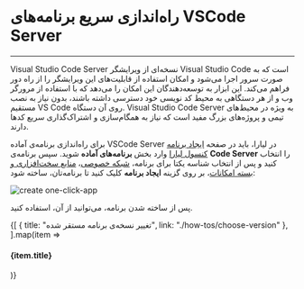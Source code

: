 
<Layout>

# راه‌اندازی سریع برنامه‌های VSCode Server
<hr className="mb-2" />

Visual Studio Code Server نسخه‌ای از ویرایشگر Visual Studio Code است که به صورت سرور اجرا می‌شود و امکان استفاده از قابلیت‌های این ویرایشگر را از راه دور فراهم می‌کند. این ابزار به توسعه‌دهندگان این امکان را می‌دهد که با استفاده از مرورگر وب و از هر دستگاهی به محیط کد نویسی خود دسترسی داشته باشند، بدون نیاز به نصب مستقیم VS Code روی آن دستگاه. Visual Studio Code Server به ویژه در محیط‌های تیمی و پروژه‌های بزرگ مفید است که نیاز به همگام‌سازی و اشتراک‌گذاری سریع کدها دارند.







<div className="h-4" />

برای راه‌اندازی برنامه‌ی آماده VSCode Server در لیارا، باید در صفحه <a href="https://console.liara.ir/apps/create" className="blue-link">ایجاد برنامه‌ کنسول لیارا</a> وارد بخش <b>برنامه‌های آماده</b> شوید.
سپس برنامه‌ی <b>Code Server</b> 
را انتخاب کنید و پس از انتخاب شناسه یکتا برای برنامه، <a href="/paas/details/private-network" className="blue-link">شبکه خصوصی</a>، <a href="/paas/details/plans/about" className="blue-link">منابع سخت‌افزاری و بسته امکانات</a>، بر روی گزینه <b>ایجاد برنامه</b> کلیک کنید تا برنامه‌تان، ساخته شود:
<div className="h-4" />
<img src="https://files.liara.ir/docs/vscode/create-vscode-one-click-app.gif" alt="create one-click-app" />

<div className="h-4" />

پس از ساخته شدن برنامه، می‌توانید از آن، استفاده کنید.

<Section id="see-also" title="همچنین بخوانید:" />

<div className='h-2' />
<div className="grid md:grid-cols-1 gap-4">
            {[
      {
        title: "تغییر نسخه‌ی برنامه مستقر شده",
        link: "./how-tos/choose-version"
      },
  ].map(item =>
    <Link href={item.link}>
    <Card className="flex cursor-pointer w-full items-center justify-between">
        <div className="flex items-center gap-3">
        <h4>
            {item.title}
        </h4>
        </div>
        <GoArrowLeft className="ml-1" />
    </Card>
    </Link>
            )}
</div>


</Layout>